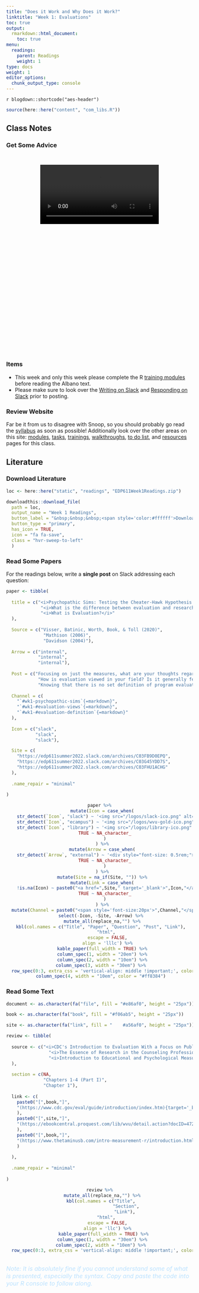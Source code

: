 ```yaml
---
title: "Does it Work and Why Does it Work?"
linktitle: "Week 1: Evaluations"
toc: true
output:
  rmarkdown::html_document:
    toc: true
menu:
  readings:
    parent: Readings
    weight: 1
type: docs
weight: 1
editor_options: 
  chunk_output_type: console
---
```


`r blogdown::shortcode("aes-header")`

```r
source(here::here("content", "com_libs.R"))
```

<style>
.videoContainer {
    height: 480px;
    width: 320px;   
    padding: 26px;
}
</style>

## Class Notes

### Get Some Advice
<center>
<div class="videoContainer">
<video width="320" controls>
    <source src="/videos/snoop_syllabus.mp4" type="video/mp4">

I'm sorry but your browser doesn't support embedded videos. You can however <a href="/videos/snoop_syllabus.mp4">download it</a>.

</video>
</div>
</center>

###  Items
- This week and only this week please complete the R [training modules](/datacamp/) before reading the Albano text.
- Please make sure to look over the [Writing on Slack](/tasks/#writing-on-slack) and [Responding on Slack](/tasks/#responding-on-slack) prior to posting.

### Review Website

Far be it from us to disagree with Snoop, so you should probably go read the [syllabus](/syllabus/) as soon as possible! Additionally look over the other areas on this site: [modules](/modules/), [tasks](/tasks/), [trainings](/trainings/), [walkthroughs](/walkthroughs/), [to do list](/due/), and [resources](/resources/) pages for this class.

## Literature

### Download Literature

```r
loc <- here::here("static", "readings", "EDP611Week1Readings.zip")

downloadthis::download_file(
  path = loc,
  output_name = "Week 1 Readings",
  button_label = "&nbsp;&nbsp;&nbsp;<span style='color:#ffffff'>Download</span>",
  button_type = "primary",
  has_icon = TRUE,
  icon = "fa fa-save",
  class = "hvr-sweep-to-left"
  )
```

### Read Some Papers
For the readings below, write a **single post** on Slack addressing each question:

```r

paper <- tibble(
  
  title = c("<i>Psychopathic Sims: Testing the Cheater-Hawk Hypothesis in a Video Game</i>",
             "<i>What is the difference between evaluation and research - and why do we care?</i>",
             "<i>What is Evaluation?</i>"
  ),
  
  Source = c("Visser, Batinic, Worth, Book, & Toll (2020)",
              "Mathison (2006)",
              "Davidson (2004)"),
  
  Arrow = c("internal",
            "internal",
            "internal"),
  
  Post = c("Focusing on just the measures, what are your thoughts regarding the validity and reliability of the study?",
            "How is evaluation viewed in your field? Is it generally feared, welcomed, both, neither?",
            "Knowing that there is no set definition of program evaluation, how would you define the term?"),
  
  Channel = c(
    "`#wk1-psychopathic-sims`{=markdown}",
    "`#wk1-#evaluation-views`{=markdown}",
    "`#wk1-#evaluation-definition`{=markdown}"
  ),
  
  Icon = c("slack", 
           "slack",
           "slack"),

  Site = c(
    "https://edp611summer2022.slack.com/archives/C03FB9D0EPQ",
    "https://edp611summer2022.slack.com/archives/C03G45YDD7S",
    "https://edp611summer2022.slack.com/archives/C03FHU1ACHG"
  ),
  
  .name_repair = "minimal"
  
)

```

<center>
```r
paper %>%
  mutate(Icon = case_when(
    str_detect(`Icon`, "slack") ~ '<img src="/logos/slack-ico.png" alt="Slack icon" width="25px">',
    str_detect(`Icon`, "ecampus") ~ '<img src="/logos/wvu-gold-ico.png" alt="Slack icon" width="25px">',
    str_detect(`Icon`, "library") ~ '<img src="/logos/library-ico.png" alt="Slack icon" width="25px">',
    TRUE ~ NA_character_
    )
  ) %>%
  mutate(Arrow = case_when(
    str_detect(`Arrow`, "external") ~ '<div style="font-size: 0.5rem;"><i class="fa fa-external-link fa-2x" aria-hidden="true" style="color:#559977"></i></div>',
    TRUE ~ NA_character_
    )
  ) %>%
  mutate(Site = na_if(Site, "")) %>%
  mutate(Link = case_when(
    !is.na(Icon) ~ paste0("<a href=",Site," target='_blank'>",Icon,"</a>"),
    TRUE ~ NA_character_
    )
  ) %>%
  mutate(Channel = paste0("<span style='font-size:20px'>",Channel,"</span></a>")) %>%
  select(-Icon, -Site, -Arrow) %>% 
  mutate_all(replace_na,"") %>%
  kbl(col.names = c("Title", "Paper", "Question", "Post", "Link"), 
      "html", 
      escape = FALSE,
      align = 'lllc') %>%
  kable_paper(full_width = TRUE) %>%
  column_spec(1, width = "20em") %>%
  column_spec(2, width = "10em") %>%
  column_spec(3, width = "30em") %>% 
  row_spec(0:3, extra_css = 'vertical-align: middle !important;', color = "#f7f7f7", background = "transparent") %>%
  column_spec(4, width = "10em", color = "#ff8384") 
```
</center>

### Read Some Text

```r

document <- as.character(fa("file", fill = "#e86af0", height = "25px"))

book <- as.character(fa("book", fill = "#f06ab5", height = "25px"))

site <- as.character(fa("link", fill = "	#a56af0", height = "25px"))

review <- tibble(
  
  source <- c("<i>CDC's Introduction to Evaluation With a Focus on Public Health</i>",
                "<i>The Essence of Research in the Counseling Profession</i>",
                "<i>Introduction to Educational and Psychological Measurement Using R</i>"
  ),
  
  section = c(NA,
              "Chapters 1-4 (Part I)",
              "Chapter 1"),
  
  link <- c(
    paste0("[",book,"]",
    "(https://www.cdc.gov/eval/guide/introduction/index.htm){target='_blank'}"
    ),
    paste0("[",site,"]",
    "(https://ebookcentral.proquest.com/lib/wvu/detail.action?docID=4722459){target='_blank'}"
    ),
    paste0("[",book,"]",
    "(https://www.thetaminusb.com/intro-measurement-r/introduction.html){target='_blank'}"
    )
    
  ),
  
  .name_repair = "minimal"
  
)

```

<center>
```r
review %>%
  mutate_all(replace_na,"") %>%
  kbl(col.names = c("Title", 
                    "Section",
                    "Link"), 
      "html", 
      escape = FALSE,
      align = 'llc') %>%
   kable_paper(full_width = TRUE) %>%
  column_spec(1, width = "30em") %>%
  column_spec(2, width = "10em") %>% 
  row_spec(0:3, extra_css = 'vertical-align: middle !important;', color = "#f7f7f7", background = "transparent") 
```
</center>

<br>
<span style='font-size:16px; font-style:italic; color:#bae1ff;' >Note: It is absolutely fine if you cannot understand some of what is presented, especially the syntax. Copy and paste the code into your R console to follow along.</span>
